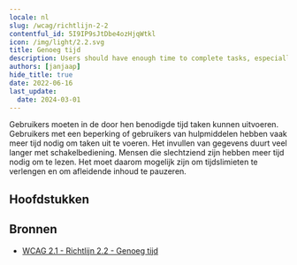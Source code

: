 ```yaml
---
locale: nl
slug: /wcag/richtlijn-2-2
contentful_id: 5I9IP9sJtDbe4ozHjqWtkl
icon: /img/light/2.2.svg
title: Genoeg tijd
description: Users should have enough time to complete tasks, especially when using assistive technologies.
authors: [janjaap]
hide_title: true
date: 2022-06-16
last_update:
  date: 2024-03-01
---
```


<Hero
  title="Genoeg tijd"
  image="/img/light/2.2.svg"
  alt="WCAG 2.2 - Logo"
  prefix="Richtlijn 2.2"
/>

Gebruikers moeten in de door hen benodigde tijd taken kunnen uitvoeren. Gebruikers met een beperking of gebruikers van hulpmiddelen hebben vaak meer tijd nodig om taken uit te voeren. Het invullen van gegevens duurt veel langer met schakelbediening. Mensen die slechtziend zijn hebben meer tijd nodig om te lezen. Het moet daarom mogelijk zijn om tijdslimieten te verlengen en om afleidende inhoud te pauzeren.

## Hoofdstukken

<LinkList title="Hoofdstukken" isHighlighted={true}>
  <LinkListItem
    url="/nl/richtlijnen/wcag/succescriterium-2-2-1"
    title="Succescriterium 2.2.1 - Timing aanpasbaar"
    appearance="link"
    label="Timing aanpasbaar"
    description="Ensure everyone has enough time to complete tasks."
    image="/img/light/2.2.1.svg"
    alt="WCAG 2.2.1 - Logo"
  />
  <LinkListItem
    url="/nl/richtlijnen/wcag/succescriterium-2-2-2"
    title="Succescriterium 2.2.2 - Pauzeren, stoppen, verbergen"
    appearance="link"
    label="Pauzeren, stoppen, verbergen"
    description="Ensure it is possible to pause, stop or hide moving parts on the screen."
    image="/img/light/2.2.2.svg"
    alt="WCAG 2.2.2 - Logo"
  />
  <LinkListItem
    url="/nl/richtlijnen/wcag/succescriterium-2-2-3"
    title="Succescriterium 2.2.3 - Geen timing"
    appearance="link"
    label="Geen timing"
    description="Timing should not be an essential part of the event or activity presented by the content, except for non-interactive synchronized media and real-time events."
    image="/img/light/2.2.3.svg"
    alt="WCAG 2.2.3 icon"
  />
  <LinkListItem
    url="/nl/richtlijnen/wcag/succescriterium-2-2-4"
    title="Succescriterium 2.2.4 - Onderbrekingen"
    appearance="link"
    label="Onderbrekingen"
    description="Interruptions can be postponed or suppressed by the user, except interruptions involving an emergency.  "
    image="/img/light/2.2.4.svg"
    alt="WCAG 2.2.4 icon"
  />
  <LinkListItem
    url="/nl/richtlijnen/wcag/succescriterium-2-2-5"
    title="Succescriterium 2.2.5 - Herauthentisering"
    appearance="link"
    label="Herauthentisering"
    description="When an authenticated session expires, the user can continue the activity without loss of data after re-authenticating."
    image="/img/light/2.2.5.svg"
    alt="WCAG 2.2.5 icon"
  />
  <LinkListItem
    url="/nl/richtlijnen/wcag/succescriterium-2-2-6"
    title="Succescriterium 2.2.6 - Time-outs"
    appearance="link"
    label="Time-outs"
    description="Users are warned of the duration of any user inactivity that could cause data loss, unless the data is preserved for more than 20 hours when the user does not take any actions."
    image="/img/light/2.2.6.svg"
    alt="WCAG 2.2.6 icon"
  />
</LinkList>

## Bronnen

- [WCAG 2.1 - Richtlijn 2.2 - Genoeg tijd](https://www.w3.org/Translations/WCAG21-nl/#genoeg-tijd)
